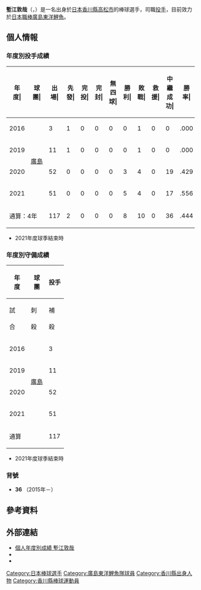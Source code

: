 {{Infobox NPB player|
|name=塹江敦哉|
|image=Hiroshima Atsuya Horie 20150726.jpg|
|width=300|
|position=投手|
|team=廣島東洋鯉魚|
|number=36|
|bats=左|
|throws=左|
|birthdate={{birth_date_and_age|1997|2|21|mf=y}}|
|birthplace={{JPN}}[[香川縣|香川縣]][[高松市|高松市]]|
|debutdate=9月11日
|debutyear=2016年
|debutteam=廣島東洋鯉魚
|statyear=2020年球季
|stat1label=勝投－敗投
|stat1value=3－6
|stat2label=中繼－救援
|stat2value=19－0
|stat3label=三振－四死
|stat3value=70－49
|stat4label=防禦率
|stat4value=5.28
|teams=<nowiki></nowiki> 
* 香川縣立高松北高等學校
* [[廣島東洋鯉魚|廣島東洋鯉魚]]（2015年－）
}}
{{MedalTableTop}}
{{MedalSport|男子[[棒球|棒球]]}}
{{MedalCountry|{{JPN}}}}
{{MedalCompetition|[[U-23世界盃棒球賽|U-23世界盃棒球賽]]}}
{{MedalGold|[[2016年U-23世界盃棒球賽|2016年 蒙特雷]]|隊際}}
{{MedalSilver|[[2018年U-23世界盃棒球賽|2018年 巴蘭幾亞]]|隊際}}
{{MedalBottom}}
{{Japanese|japanese=塹江 敦哉|kana=ほりえ あつや|romaji=Horie Atsuya}}

'''塹江敦哉'''（{{jpn|j=塹江 敦哉|hg=ほりえ あつや|rm=Horie Atsuya}}，{{bd|1997年|2月21日||catIdx=Horie, Atsuya}}）是一名出身於[[日本|日本]][[香川縣|香川縣]][[高松市|高松市]]的棒球選手，司職[[投手|投手]]，目前效力於[[日本職棒|日本職棒]][[廣島東洋鯉魚|廣島東洋鯉魚]]。

== 個人情報 ==
=== 年度別投手成績 ===
{| class="wikitable" style="text-align:right; font-size:small"
|-bgcolor="#efefef"
!年<br>度|!!球<br>團|!!出<br>場|!!先<br>發|!!完<br>投|!!完<br>封|!!無<br>四<br>球|!!勝<br>利|!!敗<br>戰|!!救<br>援|!!中<br>繼<br>成<br>功|!!勝<br>率|!!打<br>者|!!投<br>球<br>局<br>數|!!被<br>安<br>打|!!被<br>全<br>壘<br>打|!!保<br>送|!!敬<br>遠|!!觸<br>身<br>球|!!三<br>振<br>數|!!暴<br>投|!!犯<br>規|!!失分|!!自<br>責<br>分|!!防<br>禦<br>率|!!WHIP
|-
|style="text-align:center;"|2016
|rowspan="4" style="text-align: center; white-space: nowrap;"|[[廣島東洋鯉魚|廣島]]
|3||1||0||0||0||0||1||0||0||.000||28||6.1||6||2||4||0||1||6||0||0||8||8||11.37||1.59
|-
|style="text-align: center;"|2019
|11||1||0||0||0||0||1||0||0||.000||95||20.2||20||4||14||0||1||23||0||0||14||14||6.10||1.65
|-
|style="text-align: center;"|2020
|52||0||0||0||0||3||4||0||19||.429||224||49.2||50||7||31||6||1||41||4||0||26||23||4.17||1.63
|-
|style="text-align: center;"|2021
|51||0||0||0||0||5||4||0||17||.556||202||42.1||48||4||25||2||1||29||3||0||25||20||4.25||1.72
|-
!colspan="2"|通算：4年
|117||2||0||0||0||8||10||0||36||.444||549||119.0||124||17||74||8||4||99||7||0||73||65||4.92||1.66
|}
* 2021年度球季結束時

=== 年度別守備成績 ===
{| class="wikitable" style="text-align: right; font-size: small; border-collapse:collapse; padding: 1px;"
!rowspan="2"|年<br />度!!rowspan="2"|球<br />團!!colspan="6"|投手
|-style="line-height:1.25em;"
!試<br /><br />合!!刺<br /><br />殺!!補<br /><br />殺!!失<br /><br />誤!!雙<br /><br />殺!!守<br />備<br />率
|-
|style="text-align: center;"|2016
|rowspan="4" style="text-align: center; white-space: nowrap;"|[[廣島東洋鯉魚|廣島]]
|3||0||1||0||0||1.000
|-
|style="text-align:center;"|2019
|11||1||3||1||0||.800
|-
|style="text-align:center;"|2020
|52||0||14||0||1||1.000
|-
|style="text-align:center;"|2021
|51||1||12||1||1||.929
|-
!colspan="2"|通算
|117||2||30||2||2||.941
|}
* 2021年度球季結束時
=== 背號 ===
* '''36''' （2015年－）

== 參考資料 ==
{{reflist}}

== 外部連結 ==
* [http://npb.jp/bis/players/21625130.html 個人年度別成績 塹江敦哉] {{Wayback|url=http://npb.jp/bis/players/21625130.html |date=20201223035156 }} {{ja icon}} 
* {{Baseballstats|brm=horie-000ats}}
* {{Twitter|c_relax_36}}

{{廣島東洋鯉魚球團球員名單}}
{{2016年U-23世界盃棒球賽日本代表隊}}
{{DEFAULTSORT:Horie, Atsuya}}
[[Category:日本棒球選手|Category:日本棒球選手]]
[[Category:廣島東洋鯉魚隊球員|Category:廣島東洋鯉魚隊球員]]
[[Category:香川縣出身人物|Category:香川縣出身人物]]
[[Category:香川縣棒球運動員|Category:香川縣棒球運動員]]